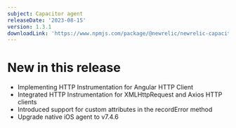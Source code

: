 ```yaml
---
subject: Capacitor agent
releaseDate: '2023-08-15'
version: 1.3.1
downloadLink: 'https://www.npmjs.com/package/@newrelic/newrelic-capacitor-plugin/v/1.3.1'
---
```


# New in this release
* Implementing HTTP Instrumentation for Angular HTTP Client
* Integrated HTTP Instrumentation for XMLHttpRequest and Axios HTTP clients
* Introduced support for custom attributes in the recordError method
* Upgrade native iOS agent to v7.4.6
